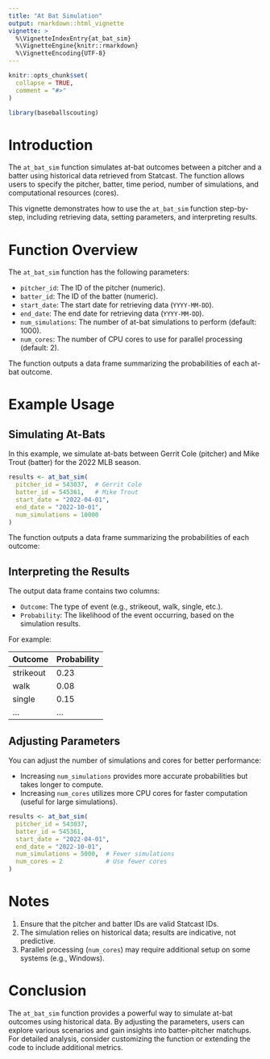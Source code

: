 ```yaml
---
title: "At Bat Simulation"
output: rmarkdown::html_vignette
vignette: >
  %\VignetteIndexEntry{at_bat_sim}
  %\VignetteEngine{knitr::rmarkdown}
  %\VignetteEncoding{UTF-8}
---
```


```r
knitr::opts_chunk$set(
  collapse = TRUE,
  comment = "#>"
)
```

```r
library(baseballscouting)
```

# Introduction

The `at_bat_sim` function simulates at-bat outcomes between a pitcher and a batter using historical data retrieved from Statcast. The function allows users to specify the pitcher, batter, time period, number of simulations, and computational resources (cores).

This vignette demonstrates how to use the `at_bat_sim` function step-by-step, including retrieving data, setting parameters, and interpreting results.

# Function Overview

The `at_bat_sim` function has the following parameters:

- `pitcher_id`: The ID of the pitcher (numeric).
- `batter_id`: The ID of the batter (numeric).
- `start_date`: The start date for retrieving data (`YYYY-MM-DD`).
- `end_date`: The end date for retrieving data (`YYYY-MM-DD`).
- `num_simulations`: The number of at-bat simulations to perform (default: 1000).
- `num_cores`: The number of CPU cores to use for parallel processing (default: 2).

The function outputs a data frame summarizing the probabilities of each at-bat outcome.

# Example Usage

## Simulating At-Bats

In this example, we simulate at-bats between Gerrit Cole (pitcher) and Mike Trout (batter) for the 2022 MLB season.

```r
results <- at_bat_sim(
  pitcher_id = 543037,  # Gerrit Cole
  batter_id = 545361,   # Mike Trout
  start_date = "2022-04-01",
  end_date = "2022-10-01",
  num_simulations = 10000
)
```

The function outputs a data frame summarizing the probabilities of each outcome:

## Interpreting the Results

The output data frame contains two columns:

- `Outcome`: The type of event (e.g., strikeout, walk, single, etc.).
- `Probability`: The likelihood of the event occurring, based on the simulation results.

For example:

| Outcome    | Probability |
|------------|-------------|
| strikeout  | 0.23        |
| walk       | 0.08        |
| single     | 0.15        |
| ...        | ...         |

## Adjusting Parameters

You can adjust the number of simulations and cores for better performance:

- Increasing `num_simulations` provides more accurate probabilities but takes longer to compute.
- Increasing `num_cores` utilizes more CPU cores for faster computation (useful for large simulations).

```r
results <- at_bat_sim(
  pitcher_id = 543037,
  batter_id = 545361,
  start_date = "2022-04-01",
  end_date = "2022-10-01",
  num_simulations = 5000,  # Fewer simulations
  num_cores = 2            # Use fewer cores
)
```

# Notes

1. Ensure that the pitcher and batter IDs are valid Statcast IDs.
2. The simulation relies on historical data; results are indicative, not predictive.
3. Parallel processing (`num_cores`) may require additional setup on some systems (e.g., Windows).

# Conclusion

The `at_bat_sim` function provides a powerful way to simulate at-bat outcomes using historical data. By adjusting the parameters, users can explore various scenarios and gain insights into batter-pitcher matchups. For detailed analysis, consider customizing the function or extending the code to include additional metrics.
